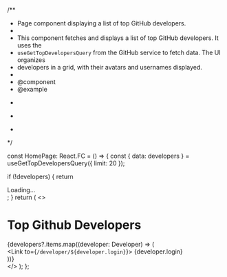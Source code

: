

/**
 * Page component displaying a list of top GitHub developers.
 *
 * This component fetches and displays a list of top GitHub developers. It uses the
 * `useGetTopDevelopersQuery` from the GitHub service to fetch data. The UI organizes
 * developers in a grid, with their avatars and usernames displayed.
 *
 * @component
 * @example
 * ```tsx
 * <HomePage />
 * ```
 */

const HomePage: React.FC = () => {
  const { data: developers } = useGetTopDevelopersQuery({
    limit: 20
  });

  if (!developers) {
    return <div>Loading...</div>;
  }
  return (
    <>
      <Navbar />
      <div className='container mx-auto p-4'>
        <div className='flex items-center justify-center min-h-screen py-8'>
          <div className='bg-white mt-8 p-8 shadow-lg transform translate-y-20 animate-slide-in'>
            <h1 className='text-center'>Top Github Developers</h1>
            <div className='grid grid-cols-1 sm:grid-cols-2 md:grid-cols-3 lg:grid-cols-4 gap-4'>
              {developers?.items.map((developer: Developer) => (
                <div key={developer.login}>
                  <Link to={`/developer/${developer.login}`}>
                    <Card className='w-full'>
                      <List>
                        <ListItem>
                          <ListItemPrefix>
                            <Avatar
                              variant='circular'
                              alt={developer.login}
                              src={developer.avatar_url}
                            />
                          </ListItemPrefix>
                          <Typography variant='small' color='gray' className='font-normal'>
                            {developer.login}
                          </Typography>
                        </ListItem>
                      </List>
                    </Card>
                  </Link>
                </div>
              ))}
            </div>
          </div>
        </div>
      </div>
    </>
  );
};

